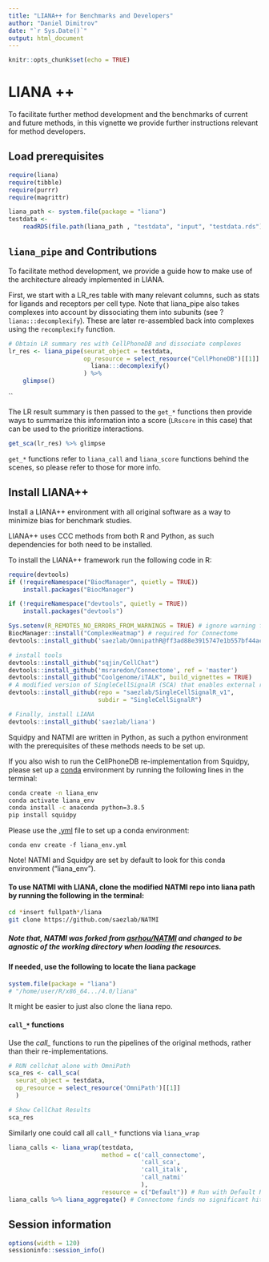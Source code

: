 ```yaml
---
title: "LIANA++ for Benchmarks and Developers"
author: "Daniel Dimitrov"
date: "`r Sys.Date()`"
output: html_document
---
```


```r
knitr::opts_chunk$set(echo = TRUE)
```

# LIANA ++

To facilitate further method development and the benchmarks of current and future methods,
in this vignette we provide further instructions relevant for method developers.


## Load prerequisites
```r
require(liana)
require(tibble)
require(purrr)
require(magrittr)

liana_path <- system.file(package = "liana")
testdata <-
    readRDS(file.path(liana_path , "testdata", "input", "testdata.rds"))
```


## `liana_pipe` and Contributions
To facilitate method development, we provide a guide how to make use of the architecture already implemented in LIANA.

First, we start with a LR_res table with many relevant columns, such as stats for ligands and receptors per cell type.
Note that liana_pipe also takes complexes into account by dissociating them into subunits (see ?`liana:::decomplexify`).
These are later re-assembled back into complexes using the `recomplexify` function.
```r
# Obtain LR summary res with CellPhoneDB and dissociate complexes
lr_res <- liana_pipe(seurat_object = testdata,
                     op_resource = select_resource("CellPhoneDB")[[1]] %>% 
                       liana:::decomplexify()
                     ) %>%
    glimpse()
```
``


The LR result summary is then passed to the `get_*` functions then provide ways
to summarize this information into a score (`LRscore` in this case) that can be
used to the prioritize interactions.
```r
get_sca(lr_res) %>% glimpse
```
`get_*` functions refer to `liana_call` and `liana_score` functions behind the scenes, so please refer to those for more info.



## Install LIANA++
Install a LIANA++ environment with all original software as a way to minimize bias for benchmark studies.
  
LIANA++ uses CCC methods from both R and Python, as such dependencies for both need to be installed.  
  
To install the LIANA++ framework run the following code in R:
```r
require(devtools)  
if (!requireNamespace("BiocManager", quietly = TRUE))
    install.packages("BiocManager")

if (!requireNamespace("devtools", quietly = TRUE))
    install.packages("devtools")

Sys.setenv(R_REMOTES_NO_ERRORS_FROM_WARNINGS = TRUE) # ignore warning from iTALK 
BiocManager::install("ComplexHeatmap") # required for Connectome
devtools::install_github('saezlab/OmnipathR@ff3ad88e3915747e1b557bf44ac5396f9525dd7e') # install 4.0 version of OmnipathR

# install tools
devtools::install_github("sqjin/CellChat")  
devtools::install_github('msraredon/Connectome', ref = 'master')   
devtools::install_github("Coolgenome/iTALK", build_vignettes = TRUE)
# A modified version of SingleCellSignalR (SCA) that enables external resources
devtools::install_github(repo = "saezlab/SingleCellSignalR_v1",
                         subdir = "SingleCellSignalR")

# Finally, install LIANA
devtools::install_github('saezlab/liana')
```



Squidpy and NATMI are written in Python, as such a python environment with
the prerequisites of these methods needs to be set up.

If you also wish to run the CellPhoneDB re-implementation from Squidpy, please set up
a [conda](https://docs.conda.io/projects/conda/en/latest/user-guide/index.html)
environment by running the following lines in the terminal:
```bash
conda create -n liana_env
conda activate liana_env
conda install -c anaconda python=3.8.5
pip install squidpy
```


Please use the [.yml](https://github.com/saezlab/liana/blob/master/liana_env.yml) file to set up a conda environment:
```
conda env create -f liana_env.yml
```

Note! NATMI and Squidpy are set by default to look for this conda environment ("liana_env").
  
#### To use NATMI with LIANA, clone the modified NATMI repo into liana path by running the following in the terminal:
```sh
cd *insert fullpath*/liana
git clone https://github.com/saezlab/NATMI
```

##### Note that, NATMI was forked from [asrhou/NATMI](https://github.com/asrhou/NATMI.git) and changed to be agnostic of the working directory when loading the resources.


#### If needed, use the following to locate the liana package
```r
system.file(package = "liana")
# "/home/user/R/x86_64.../4.0/liana"
```
It might be easier to just also clone the liana repo.

#### `call_*` functions
Use the *call_* functions to run the pipelines of the original methods, rather than their re-implementations.
```r
# RUN cellchat alone with OmniPath
sca_res <- call_sca(
  seurat_object = testdata,
  op_resource = select_resource('OmniPath')[[1]]
  )

# Show CellChat Results
sca_res
```

Similarly one could call all `call_*` functions via `liana_wrap`
```r
liana_calls <- liana_wrap(testdata,
                          method = c('call_connectome',
                                     'call_sca',
                                     'call_italk',
                                     'call_natmi'
                                     ),
                          resource = c("Default")) # Run with Default Resources
liana_calls %>% liana_aggregate() # Connectome finds no significant hits here
```


## Session information
```r
options(width = 120)
sessioninfo::session_info()
```

